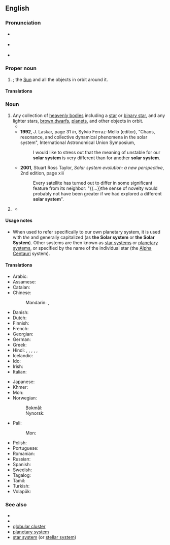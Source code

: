 {{also|Solar System|Solar system}}
==English==
{{wikipedia}}
{{wikiversity lecture}}

===Pronunciation===
* {{a|UK}} {{IPA|en|/ˈsəʊl.ə ˌsɪs.təm/}}
* {{a|US}} {{IPA|en|/ˈsoʊ.lɚ ˌsɪs.təm/}}
* {{audio|en|LL-Q1860 (eng)-PerfectSoundWhatever-solar system.wav|Audio (CA)}}

===Proper noun===
{{en-proper noun}}

# {{alternative case form of|en|Solar System}}; the [[Sun]] and all the objects in orbit around it.

====Translations====
{{trans-see|Solar System}}

===Noun===
{{en-noun}}

# Any collection of [[heavenly bodies]] including a [[star]] or [[binary star]], and any lighter stars, [[brown dwarf]]s, [[planet]]s, and other objects in orbit.
#* {{quote-book|en|year=1980|author=Carl Sagan|title=Cosmos: A Personal Voyage|passage=The history of our study of our '''solar system''' shows us clearly that accepted and conventional ideas are often wrong, and that fundamental insights can arise from the most unexpected sources.}}
#* '''1992''', J. Laskar, page 31 ''in'', Sylvio Ferraz-Mello (editor), "Chaos, resonance, and collective dynamical phenomena in the solar system", International Astronomical Union Symposium,
#*: I would like to stress out that the meaning of unstable for our '''solar system''' is very different than for another '''solar system'''.
#* '''2001''', Stuart Ross Taylor, ''Solar system evolution: a new perspective'', 2nd edition, page xiii
#*: Every satellite has turned out to differ in some significant feature from its neighbor: "{{...}}the sense of novelty would probably not have been greater if we had explored a different '''solar system'''".
#: {{syn|en|planetary system}}
# {{ellipsis of|en|[[solar]] [[power]] [[system]]}} {{gloss|electric power system that supplies usable solar power by means of [[photovoltaics]]}}
#* {{quote-web|1=en|title=Planning a Home Solar Electric System |work=Energy.gov|url=|archiveurl=|archivedate=|location=|publisher=U.S. Department of Energy|accessdate=2022-04-19|text=Almost half of all U.S. households are unable to host a rooftop '''solar system''' because they rent or have inadequate roof space.}}

====Usage notes====
* When used to refer specifically to our own planetary system, it is used with ''the'' and generally capitalized (as '''the Solar system''' or '''the Solar System'''). Other systems are then known as [[star system]]s or [[planetary system]]s, or specified by the name of the individual star (the [[Alpha Centauri]] system).

====Translations====
{{trans-top-see|any collection of heavenly bodies orbiting a star|planetary system}}
* Arabic: {{t|ar|منظومة شمسية|f}}
* Assamese: {{t|as|সৌৰজগত|tr=xôurôzôgôt}}
* Catalan: {{t|ca|sistema solar|m}}
* Chinese:
*: Mandarin: {{t+|cmn|太陽系}}, {{t+|cmn|太阳系|tr=tàiyángxì}}
* Danish: {{t+|da|solsystem|n}}
* Dutch: {{t+|nl|zonnestelsel|n}}
* Finnish: {{t+|fi|aurinkokunta}}
* French: {{t+|fr|système solaire|m}}
* Georgian: {{t|ka|მზის სისტემა}}
* German: {{t+|de|Sonnensystem|n}}
* Greek: {{t+|el|ηλιακό σύστημα|n}}
* Hindi: {{t|hi|सूर्य कुटुम्ब|m}}, {{t|hi|सौर जगत}}, {{t|hi|सौरजगत}}, {{t|hi|सौरमंडल|m}}, {{t+|hi|सूर्यमंडल|m}}, {{t|hi|सूरज-मण्डली|f}}
* Icelandic: {{t+|is|sólkerfi|n}}
* Ido: {{t+|io|sunala sistemo}}
* Irish: {{t+|ga|grianchóras|m}}
* Italian: {{t+|it|sistema solare|m}}
{{trans-mid}}
* Japanese: {{t+|ja|太陽系|tr=taiyōkei|sc=Jpan}}
* Khmer: {{t|km|ប្រព័ន្ធព្រះអាទិត្យ|tr=prɑpoan preah aatɨt|sc=Khmr}}
* Mon: {{t+|mnw|လျးတ္ၚဲ}}
* Norwegian:
*: Bokmål: {{t+|no|solsystem|n}}
*: Nynorsk: {{t|nn|solsystem|n}}
* Pali:
*: Mon: {{t|pi|suriyātapa|m}}
* Polish: {{t|pl|układ słoneczny|m}}
* Portuguese: {{t+|pt|sistema solar|m}}
* Romanian: {{t|ro|sistem solar|n}}
* Russian: {{t+|ru|со́лнечная систе́ма|f}}
* Spanish: {{t+|es|sistema solar|m}}
* Swedish: {{t+|sv|solsystem|n}}
* Tagalog: {{t|tl|kaayusang-tala}}
* Tamil: {{t+|ta|சூரியக் குடும்பம்|sc=Taml}}
* Turkish: {{t+|tr|güneş sistemi}}
* Volapük: {{t+|vo|solasit}}
{{trans-bottom}}

===See also===
* {{list:planets of the Solar System/en}}
* {{list:dwarf planets of the solar system/en}}
* [[globular cluster]]
* [[planetary system]]
* [[star system]] (or [[stellar system]])

{{topics|en|Astronomy|Celestial bodies|Systems}}